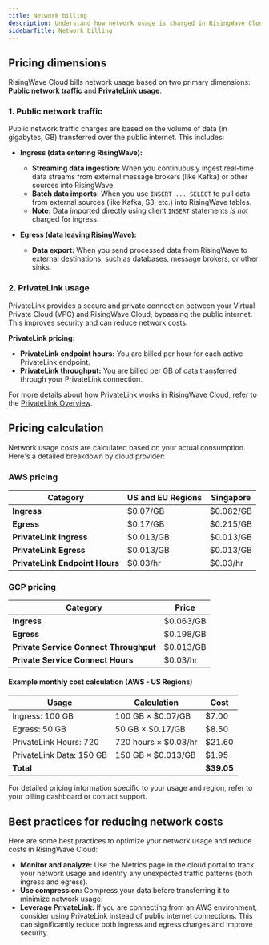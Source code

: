 ```yaml
---
title: Network billing
description: Understand how network usage is charged in RisingWave Cloud.
sidebarTitle: Network billing
---
```


## Pricing dimensions

RisingWave Cloud bills network usage based on two primary dimensions: **Public network traffic** and **PrivateLink usage**.

### 1. Public network traffic

Public network traffic charges are based on the volume of data (in gigabytes, GB) transferred over the public internet. This includes:

*   **Ingress (data entering RisingWave):**
    *   **Streaming data ingestion:** When you continuously ingest real-time data streams from external message brokers (like Kafka) or other sources into RisingWave.
    *   **Batch data imports:** When you use `INSERT ... SELECT` to pull data from external sources (like Kafka, S3, etc.) into RisingWave tables.
    *   **Note:** Data imported directly using client `INSERT` statements *is not* charged for ingress.

*   **Egress (data leaving RisingWave):**
    *   **Data export:** When you send processed data from RisingWave to external destinations, such as databases, message brokers, or other sinks.

### 2. PrivateLink usage

PrivateLink provides a secure and private connection between your Virtual Private Cloud (VPC) and RisingWave Cloud, bypassing the public internet. This improves security and can reduce network costs.

**PrivateLink pricing:**

*   **PrivateLink endpoint hours:** You are billed per hour for each active PrivateLink endpoint.
*   **PrivateLink throughput:** You are billed per GB of data transferred through your PrivateLink connection.

For more details about how PrivateLink works in RisingWave Cloud, refer to the [PrivateLink Overview](/cloud/privatelink-overview).

## Pricing calculation

Network usage costs are calculated based on your actual consumption. Here's a detailed breakdown by cloud provider:

### AWS pricing

| Category                      | US and EU Regions | Singapore |
| ----------------------------- | ----------------- | --------- |
| **Ingress**                   | $0.07/GB          | $0.082/GB  |
| **Egress**                    | $0.17/GB          | $0.215/GB  |
| **PrivateLink Ingress**     | $0.013/GB         | $0.013/GB  |
| **PrivateLink Egress**      | $0.013/GB         | $0.013/GB  |
| **PrivateLink Endpoint Hours** | $0.03/hr          | $0.03/hr  |

### GCP pricing

| Category                             | Price     |
| ------------------------------------ | --------- |
| **Ingress**                          | $0.063/GB |
| **Egress**                           | $0.198/GB |
| **Private Service Connect Throughput** | $0.013/GB |
| **Private Service Connect Hours**     | $0.03/hr  |

#### Example monthly cost calculation (AWS - US Regions)

| Usage                 | Calculation               | Cost    |
| --------------------- | ------------------------- | ------- |
| Ingress: 100 GB       | 100 GB × $0.07/GB          | $7.00   |
| Egress: 50 GB        | 50 GB × $0.17/GB           | $8.50   |
| PrivateLink Hours: 720 | 720 hours × $0.03/hr       | $21.60  |
| PrivateLink Data: 150 GB   | 150 GB × $0.013/GB        | $1.95   |
| **Total**             |                           | **$39.05**|

For detailed pricing information specific to your usage and region, refer to your billing dashboard or contact support.

## Best practices for reducing network costs

Here are some best practices to optimize your network usage and reduce costs in RisingWave Cloud:

*   **Monitor and analyze:** Use the Metrics page in the cloud portal to track your network usage and identify any unexpected traffic patterns (both ingress and egress).
*   **Use compression:** Compress your data before transferring it to minimize network usage.
*   **Leverage PrivateLink:** If you are connecting from an AWS environment, consider using PrivateLink instead of public internet connections. This can significantly reduce both ingress and egress charges and improve security.